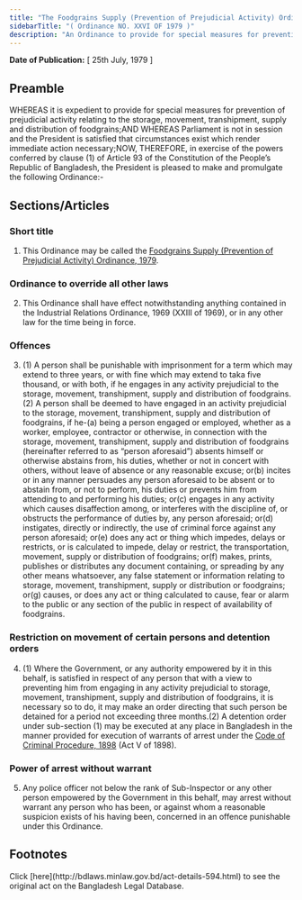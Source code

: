 ```yaml
---
title: "The Foodgrains Supply (Prevention of Prejudicial Activity) Ordinance, 1979"
sidebarTitle: "( Ordinance NO. XXVI OF 1979 )"
description: "An Ordinance to provide for special measures for prevention of prejudicial activity relating to the storage, movement, transhipment, supply and distribution of foodgrains."
---
```


**Date of Publication:** [ 25th July, 1979 ]

## Preamble

WHEREAS it is expedient to provide for special measures for prevention of prejudicial activity relating to the storage, movement, transhipment, supply and distribution of foodgrains;AND WHEREAS Parliament is not in session and the President is satisfied that circumstances exist which render immediate action necessary;NOW, THEREFORE, in exercise of the powers conferred by clause (1) of Article 93 of the Constitution of the People’s Republic of Bangladesh, the President is pleased to make and promulgate the following Ordinance:-

## Sections/Articles

### Short title

1. This Ordinance may be called the [Foodgrains Supply (Prevention of Prejudicial Activity) Ordinance, 1979](/act-594.html "Foodgrains Supply (Prevention of Prejudicial Activity) Ordinance, 1979").

### Ordinance to override all other laws

2. This Ordinance shall have effect notwithstanding anything contained in the Industrial Relations Ordinance, 1969 (XXIII of 1969), or in any other law for the time being in force.

### Offences

3. (1) A person shall be punishable with imprisonment for a term which may extend to three years, or with fine which may extend to taka five thousand, or with both, if he engages in any activity prejudicial to the storage, movement, transhipment, supply and distribution of foodgrains.(2) A person shall be deemed to have engaged in an activity prejudicial to the storage, movement, transhipment, supply and distribution of foodgrains, if he-(a) being a person engaged or employed, whether as a worker, employee, contractor or otherwise, in connection with the storage, movement, transhipment, supply and distribution of foodgrains (hereinafter referred to as “person aforesaid”) absents himself or otherwise abstains from, his duties, whether or not in concert with others, without leave of absence or any reasonable excuse; or(b) incites or in any manner persuades any person aforesaid to be absent or to abstain from, or not to perform, his duties or prevents him from attending to and performing his duties; or(c) engages in any activity which causes disaffection among, or interferes with the discipline of, or obstructs the performance of duties by, any person aforesaid; or(d) instigates, directly or indirectly, the use of criminal force against any person aforesaid; or(e) does any act or thing which impedes, delays or restricts, or is calculated to impede, delay or restrict, the transportation, movement, supply or distribution of foodgrains; or(f) makes, prints, publishes or distributes any document containing, or spreading by any other means whatsoever, any false statement or information relating to storage, movement, transhipment, supply or distribution or foodgrains; or(g) causes, or does any act or thing calculated to cause, fear or alarm to the public or any section of the public in respect of availability of foodgrains.

### Restriction on movement of certain persons and detention orders

4. (1) Where the Government, or any authority empowered by it in this behalf, is satisfied in respect of any person that with a view to preventing him from engaging in any activity prejudicial to storage, movement, transhipment, supply and distribution of foodgrains, it is necessary so to do, it may make an order directing that such person be detained for a period not exceeding three months.(2) A detention order under sub-section (1) may be executed at any place in Bangladesh in the manner provided for execution of warrants of arrest under the [Code of Criminal Procedure, 1898](/act-75.html "Code of Criminal Procedure, 1898") (Act V of 1898).

### Power of arrest without warrant

5. Any police officer not below the rank of Sub-Inspector or any other person empowered by the Government in this behalf, may arrest without warrant any person who has been, or against whom a reasonable suspicion exists of his having been, concerned in an offence punishable under this Ordinance.

## Footnotes

<Note>
  Click [here](http://bdlaws.minlaw.gov.bd/act-details-594.html) to see the original act on the Bangladesh Legal Database.
</Note>
